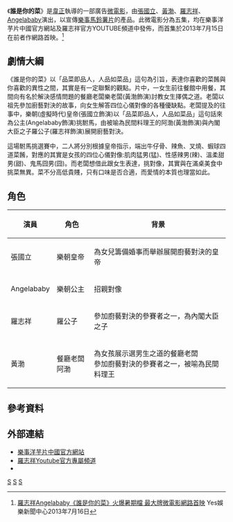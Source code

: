 {{non-free|time=2013-08-13T03:45:47+00:00}}
{{refimprove|time=2013-08-13T03:45:47+00:00}}
{{Infobox Film
| name           = 誰是你的菜
| original_name  = 
| image          = 
| image_size     = 
| caption        = 
| director       = [[韋正|韋正]]
| producer       = 
| writer         = [[汪遠|汪遠]]
| starring       = [[張國立|張國立]]<br />[[黃渤|黃渤]]<br />[[羅志祥|羅志祥]]<br />[[Angelababy|Angelababy]]
| music          = 
| cinematography = 
| editing        = 
| production_company =
| distributor = 
| released = 2013年7月15日
| runtime = 
| country = 
| language = [[華語|華語]]
| budget = 
| amg_id = 
| imdb_id = 
}}

《'''誰是你的菜'''》是[[韋正|韋正]]執導的一部廣告[[微電影|微電影]]，由[[張國立|張國立]]、[[黃渤|黃渤]]、[[羅志祥|羅志祥]]、[[Angelababy|Angelababy]]演出，以宣傳[[樂事|樂事]][[馬鈴薯片|馬鈴薯片]]的產品。此微電影分為五集，均在樂事洋芋片中國官方網站及羅志祥官方YOUTUBE頻道中發佈，而首集於2013年7月15日在前者作網路首映。<ref>[http://tw.twent.chinayes.com/Content/20130716/kh933miv88xkc.shtml 羅志祥Angelababy《誰是你的菜》火爆暑期檔 最大牌微電影網路首映] {{Wayback|url=http://tw.twent.chinayes.com/Content/20130716/kh933miv88xkc.shtml |date=20160304193942 }}Yes娛樂新聞中心2013年7月16日</ref>

== 劇情大綱 ==
《誰是你的菜》以「品菜即品人，人品如菜品」這句為引旨，表達你喜歡的菜餚與你喜歡的異性之間，其實是有一定聯繫的觀點。片中，一女生前往餐館中用餐，其間向有名於解決感情問題的餐廳老闆樂老闆(黃渤飾演)討教女生擇偶之道。老闆以祖先參加廚藝對決的故事，向女生解答四位心儀對像的各種優缺點。老闆提及的往事中，樂朝(虛擬時代)皇帝(張國立飾演)以「品菜即品人，人品如菜品」這句話來為公主(Angelababy飾演)挑駙馬，由被喻為民間料理王的阿渤(黃渤飾演)與內閣大臣之子羅公子(羅志祥飾演)展開廚藝對決。

這場駙馬挑選賽中，二人將分別根據皇帝指示，端出牛仔骨、辣魚、叉燒、蝦球四道菜餚，對應的其實是女孩的四位心儀對像:肌肉猛男(猛)、性感辣男(辣)、溫柔甜男(甜)、鬼馬囧男(囧)。而老闆想借此跟女生表達，挑對像，其實與在滿桌美食中挑菜無異。菜不分高低貴賤，只有口味是否合適，而愛情的本質也理當如此。

== 角色 ==
{| class="wikitable"
! width=55px|演員
! width=70px|角色
! 背景
|-
| 張國立 || 樂朝皇帝 || 為女兒籌備婚事而舉辦展開廚藝對決的皇帝
|-
| Angelababy|| 樂朝公主 || 招親對像
|-
| 羅志祥 || 羅公子 || 參加廚藝對決的參賽者之一，為內閣大臣之子
|-
| 黃渤 || 餐廳老闆<br />阿渤 || 為女孩展示選男生之道的餐廳老闆<br />參加廚藝對決的參賽者之一，被喻為民間料理王
|}

== 參考資料 ==
{{reflist|2}}

== 外部連結 ==
{{commons|Category:Show Luo}}
* [http://www.lays.com.cn 樂事洋芋片中國官方網站] {{Wayback|url=http://www.lays.com.cn/ |date=20201111204602 }}
* [http://www.youtube.com/user/showluo 羅志祥Youtube官方專屬頻道] {{Wayback|url=http://www.youtube.com/user/showluo |date=20200824023237 }}
* {{douban}}

{{黄渤}}
{{DEFAULTSORT:羅志祥}}

[[Category:微電影|S]]
[[Category:羅志祥|S]]
[[Category:黄渤|S]]